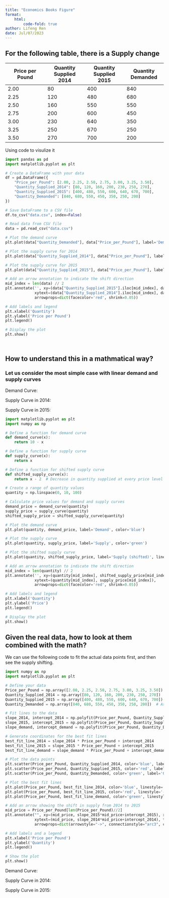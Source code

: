```yaml
---
title: "Economics Books Figure"
format: 
    html:
        code-fold: true
author: Lifeng Ren
date: Jul/07/2023
---
```


## For the following table, there is a Supply change
| Price per Pound | Quantity Supplied 2014 | Quantity Supplied 2015 | Quantity Demanded |
|---|---|---|---|
| 2.00 | 80 | 400 | 840 |
| 2.25 | 120 | 480 | 680 |
| 2.50 | 160 | 550 | 550 |
| 2.75 | 200 | 600 | 450 |
| 3.00 | 230 | 640 | 350 |
| 3.25 | 250 | 670 | 250 |
| 3.50 | 270 | 700 | 200 |

Using code to visulize it
```python
import pandas as pd
import matplotlib.pyplot as plt

# Create a DataFrame with your data
df = pd.DataFrame({
    "Price_per_Pound": [2.00, 2.25, 2.50, 2.75, 3.00, 3.25, 3.50],
    "Quantity_Supplied_2014": [80, 120, 160, 200, 230, 250, 270],
    "Quantity_Supplied_2015": [400, 480, 550, 600, 640, 670, 700],
    "Quantity_Demanded": [840, 680, 550, 450, 350, 250, 200]
})

# Save DataFrame to a CSV file
df.to_csv("data.csv", index=False)

# Read data from CSV file
data = pd.read_csv("data.csv")

# Plot the demand curve
plt.plot(data["Quantity_Demanded"], data["Price_per_Pound"], label='Demand', color='blue')

# Plot the supply curve for 2014
plt.plot(data["Quantity_Supplied_2014"], data["Price_per_Pound"], label='Supply 2014', color='green')

# Plot the supply curve for 2015
plt.plot(data["Quantity_Supplied_2015"], data["Price_per_Pound"], label='Supply 2015', linestyle='--', color='green')

# Add an arrow annotation to indicate the shift direction
mid_index = len(data) // 2
plt.annotate('', xy=(data["Quantity_Supplied_2015"].iloc[mid_index], data["Price_per_Pound"].iloc[mid_index]),
             xytext=(data["Quantity_Supplied_2014"].iloc[mid_index], data["Price_per_Pound"].iloc[mid_index]),
             arrowprops=dict(facecolor='red', shrink=0.05))

# Add labels and legend
plt.xlabel('Quantity')
plt.ylabel('Price per Pound')
plt.legend()

# Display the plot
plt.show()




```

## How to understand this in a mathmatical way?

### Let us consider the most simple case with linear demand and supply curves
Demand Curve:
\begin{equation}
    D(q) = 10-x
\end{equation}

Supply Curve in 2014:
\begin{equation}
     S(q) = x
\end{equation}

Supply Curve in 2015:
\begin{equation}
     S(q) = x - 2
\end{equation}

```python
import matplotlib.pyplot as plt
import numpy as np

# Define a function for demand curve
def demand_curve(x):
    return 10 - x

# Define a function for supply curve
def supply_curve(x):
    return x

# Define a function for shifted supply curve
def shifted_supply_curve(x):
    return x - 2  # Decrease in quantity supplied at every price level

# Create a range of quantity values
quantity = np.linspace(0, 10, 100)

# Calculate price values for demand and supply curves
demand_price = demand_curve(quantity)
supply_price = supply_curve(quantity)
shifted_supply_price = shifted_supply_curve(quantity)

# Plot the demand curve
plt.plot(quantity, demand_price, label='Demand', color='blue')

# Plot the supply curve
plt.plot(quantity, supply_price, label='Supply', color='green')

# Plot the shifted supply curve
plt.plot(quantity, shifted_supply_price, label='Supply (shifted)', linestyle='--', color='green')

# Add an arrow annotation to indicate the shift direction
mid_index = len(quantity) // 2
plt.annotate('', xy=(quantity[mid_index], shifted_supply_price[mid_index]), 
             xytext=(quantity[mid_index], supply_price[mid_index]), 
             arrowprops=dict(facecolor='red', shrink=0.05))

# Add labels and legend
plt.xlabel('Quantity')
plt.ylabel('Price')
plt.legend()

# Display the plot
plt.show()


```

## Given the real data, how to look at them combined with the math?
We can use the following code to fit the actual data points first, and then see the supply shifting.
```python
import numpy as np
import matplotlib.pyplot as plt

# Define your data
Price_per_Pound = np.array([2.00, 2.25, 2.50, 2.75, 3.00, 3.25, 3.50])
Quantity_Supplied_2014 = np.array([80, 120, 160, 200, 230, 250, 270])
Quantity_Supplied_2015 = np.array([400, 480, 550, 600, 640, 670, 700])
Quantity_Demanded = np.array([840, 680, 550, 450, 350, 250, 200])  # Assuming this is your demand data

# Fit lines to the data
slope_2014, intercept_2014 = np.polyfit(Price_per_Pound, Quantity_Supplied_2014, 1)
slope_2015, intercept_2015 = np.polyfit(Price_per_Pound, Quantity_Supplied_2015, 1)
slope_demand, intercept_demand = np.polyfit(Price_per_Pound, Quantity_Demanded, 1)  # Fitting demand data

# Generate coordinates for the best fit lines
best_fit_line_2014 = slope_2014 * Price_per_Pound + intercept_2014
best_fit_line_2015 = slope_2015 * Price_per_Pound + intercept_2015
best_fit_line_demand = slope_demand * Price_per_Pound + intercept_demand  # Line for demand

# Plot the data points
plt.scatter(Price_per_Pound, Quantity_Supplied_2014, color='blue', label='Quantity Supplied 2014')
plt.scatter(Price_per_Pound, Quantity_Supplied_2015, color='red', label='Quantity Supplied 2015')
plt.scatter(Price_per_Pound, Quantity_Demanded, color='green', label='Quantity Demanded')  # Plotting demand data

# Plot the best fit lines
plt.plot(Price_per_Pound, best_fit_line_2014, color='blue', linestyle='-')
plt.plot(Price_per_Pound, best_fit_line_2015, color='red', linestyle='--')
plt.plot(Price_per_Pound, best_fit_line_demand, color='green', linestyle='-')  # Plotting demand line

# Add an arrow showing the shift in supply from 2014 to 2015
mid_price = Price_per_Pound[len(Price_per_Pound)//2]
plt.annotate("", xy=(mid_price, slope_2015*mid_price+intercept_2015), xycoords='data',
             xytext=(mid_price, slope_2014*mid_price+intercept_2014), textcoords='data',
             arrowprops=dict(arrowstyle="->", connectionstyle="arc3", color='red'))

# Add labels and a legend
plt.xlabel('Price per Pound')
plt.ylabel('Quantity')
plt.legend()

# Show the plot
plt.show()
```

Demand Curve:
\begin{equation}
    D(q) = 1645-x
\end{equation}

Supply Curve in 2014:
\begin{equation}
     S(q) = -166.43 +128.57 \times x 
\end{equation}

Supply Curve in 2015:
\begin{equation}
     S(q) = 38.93 + 195.71 \times x
\end{equation}

